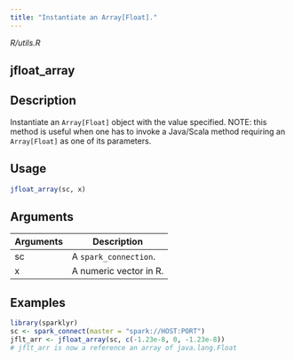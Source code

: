 ```yaml
---
title: "Instantiate an Array[Float]."
---
```


*R/utils.R*

## jfloat_array

## Description
Instantiate an `Array[Float]` object with the value specified. NOTE: this method is useful when one has to invoke a Java/Scala method requiring an `Array[Float]` as one of its parameters. 


## Usage
```r
jfloat_array(sc, x) 
```

## Arguments
|Arguments|Description|
|---|---|
| sc | A `spark_connection`. |
| x | A numeric vector in R. |





## Examples
```r
library(sparklyr)
sc <- spark_connect(master = "spark://HOST:PORT") 
jflt_arr <- jfloat_array(sc, c(-1.23e-8, 0, -1.23e-8)) 
# jflt_arr is now a reference an array of java.lang.Float 
```


